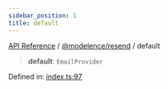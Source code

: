 ```yaml
---
sidebar_position: 1
title: default
---
```


[API Reference](/api-reference/@modelence/resend/variables/../../../index) / [@modelence/resend](/api-reference/@modelence/resend/variables/../index) / default

> **default**: `EmailProvider`

Defined in: [index.ts:97](https://github.com/modelence/modelence/blob/058768fe0d4b5ec6a83211d4f894db3f17565b0b/packages/resend/src/index.ts#L97)
